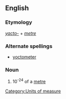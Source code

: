 ==English==

===Etymology===
''[[yacto-]]'' + ''[[metre]]''

===Alternate spellings===
*[[yoctometer]]

===Noun===
{{en-noun}}

# 10<sup>-24</sup> of a [[metre]]

[[Category:Units of measure]]